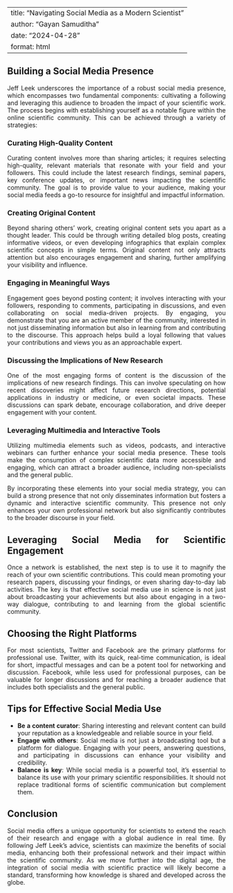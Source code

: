 
---
title: "Navigating Social Media as a Modern Scientist"
author: "Gayan Samuditha"
date: "2024-04-28"
format: html
---
<div style="text-align: justify;">
## Building a Social Media Presence

Jeff Leek underscores the importance of a robust social media presence, which encompasses two fundamental components: cultivating a following and leveraging this audience to broaden the impact of your scientific work. The process begins with establishing yourself as a notable figure within the online scientific community. This can be achieved through a variety of strategies:

### Curating High-Quality Content
Curating content involves more than sharing articles; it requires selecting high-quality, relevant materials that resonate with your field and your followers. This could include the latest research findings, seminal papers, key conference updates, or important news impacting the scientific community. The goal is to provide value to your audience, making your social media feeds a go-to resource for insightful and impactful information.

### Creating Original Content
Beyond sharing others' work, creating original content sets you apart as a thought leader. This could be through writing detailed blog posts, creating informative videos, or even developing infographics that explain complex scientific concepts in simple terms. Original content not only attracts attention but also encourages engagement and sharing, further amplifying your visibility and influence.

### Engaging in Meaningful Ways
Engagement goes beyond posting content; it involves interacting with your followers, responding to comments, participating in discussions, and even collaborating on social media-driven projects. By engaging, you demonstrate that you are an active member of the community, interested in not just disseminating information but also in learning from and contributing to the discourse. This approach helps build a loyal following that values your contributions and views you as an approachable expert.

### Discussing the Implications of New Research
One of the most engaging forms of content is the discussion of the implications of new research findings. This can involve speculating on how recent discoveries might affect future research directions, potential applications in industry or medicine, or even societal impacts. These discussions can spark debate, encourage collaboration, and drive deeper engagement with your content.

### Leveraging Multimedia and Interactive Tools
Utilizing multimedia elements such as videos, podcasts, and interactive webinars can further enhance your social media presence. These tools make the consumption of complex scientific data more accessible and engaging, which can attract a broader audience, including non-specialists and the general public.

By incorporating these elements into your social media strategy, you can build a strong presence that not only disseminates information but fosters a dynamic and interactive scientific community. This presence not only enhances your own professional network but also significantly contributes to the broader discourse in your field.

## Leveraging Social Media for Scientific Engagement

Once a network is established, the next step is to use it to magnify the reach of your own scientific contributions. This could mean promoting your research papers, discussing your findings, or even sharing day-to-day lab activities. The key is that effective social media use in science is not just about broadcasting your achievements but also about engaging in a two-way dialogue, contributing to and learning from the global scientific community.

## Choosing the Right Platforms

For most scientists, Twitter and Facebook are the primary platforms for professional use. Twitter, with its quick, real-time communication, is ideal for short, impactful messages and can be a potent tool for networking and discussion. Facebook, while less used for professional purposes, can be valuable for longer discussions and for reaching a broader audience that includes both specialists and the general public.

## Tips for Effective Social Media Use

- **Be a content curator**: Sharing interesting and relevant content can build your reputation as a knowledgeable and reliable source in your field.
- **Engage with others**: Social media is not just a broadcasting tool but a platform for dialogue. Engaging with your peers, answering questions, and participating in discussions can enhance your visibility and credibility.
- **Balance is key**: While social media is a powerful tool, it's essential to balance its use with your primary scientific responsibilities. It should not replace traditional forms of scientific communication but complement them.

## Conclusion

Social media offers a unique opportunity for scientists to extend the reach of their research and engage with a global audience in real time. By following Jeff Leek’s advice, scientists can maximize the benefits of social media, enhancing both their professional network and their impact within the scientific community. As we move further into the digital age, the integration of social media with scientific practice will likely become a standard, transforming how knowledge is shared and developed across the globe.
</div>